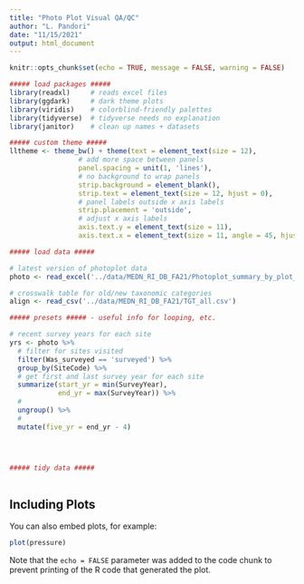 ```yaml
---
title: "Photo Plot Visual QA/QC"
author: "L. Pandori"
date: "11/15/2021"
output: html_document
---
```


```r
knitr::opts_chunk$set(echo = TRUE, message = FALSE, warning = FALSE)
```


```r

##### load packages #####
library(readxl)     # reads excel files
library(ggdark)     # dark theme plots
library(viridis)    # colorblind-friendly palettes
library(tidyverse)  # tidyverse needs no explanation
library(janitor)    # clean up names + datasets

##### custom theme #####
lltheme <- theme_bw() + theme(text = element_text(size = 12),
                 # add more space between panels
                 panel.spacing = unit(1, 'lines'),
                 # no background to wrap panels
                 strip.background = element_blank(),
                 strip.text = element_text(size = 12, hjust = 0),
                 # panel labels outside x axis labels
                 strip.placement = 'outside',
                 # adjust x axis labels
                 axis.text.y = element_text(size = 11),
                 axis.text.x = element_text(size = 11, angle = 45, hjust = 1))

```

```r

##### load data #####

# latest version of photoplot data
photo <- read_excel('../data/MEDN_RI_DB_FA21/Photoplot_summary_by_plot_20211115.xlsx')

# crosswalk table for old/new taxonomic categories
align <- read_csv('../data/MEDN_RI_DB_FA21/TGT_all.csv')

##### presets ##### - useful info for looping, etc.

# recent survey years for each site
yrs <- photo %>%
  # filter for sites visited
  filter(Was_surveyed == 'surveyed') %>%
  group_by(SiteCode) %>%
  # get first and last survey year for each site
  summarize(start_yr = min(SurveyYear),
            end_yr = max(SurveyYear)) %>%
  # 
  ungroup() %>%
  # 
  mutate(five_yr = end_yr - 4)
  
  


##### tidy data #####



```

## Including Plots

You can also embed plots, for example:

```r
plot(pressure)
```

Note that the `echo = FALSE` parameter was added to the code chunk to prevent printing of the R code that generated the plot.
